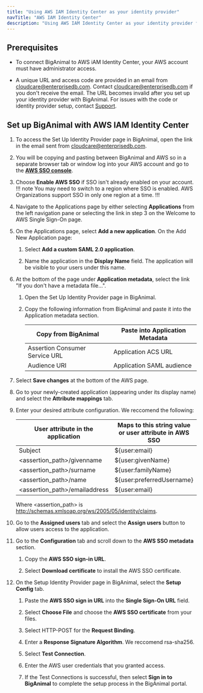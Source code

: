 ```yaml
---
title: "Using AWS IAM Identity Center as your identity provider"
navTitle: "AWS IAM Identity Center"
description: "Using AWS IAM Identity Center as your identity provider for your Azure account"
---
```


## Prerequisites

- To connect BigAnimal to AWS iAM Identity Center, your AWS account must have administrator access. 

- A unique URL and access code are provided in an email from cloudcare@enterprisedb.com. Contact [cloudcare@enterprisedb.com](mailto:cloudcare@enterprisedb.com) if you don't receive the email. The URL becomes invalid after you set up your identity provider with BigAnimal. For issues with the code or identity provider setup, contact [Support](/biganimal/release/overview/support).

## Set up BigAnimal with AWS IAM Identity Center

1. To access the Set Up Identity Provider page in BigAnimal, open the link in the email sent from cloudcare@enterprisedb.com.
1. You will be copying and pasting between BigAnimal and AWS so in a separate browser tab or window log into your AWS account and go to the [**AWS SSO console**](https://console.aws.amazon.com/singlesignon).
1. Choose **Enable AWS SSO** if SSO isn't already enabled on your account. 
   !!! note
   You may need to switch to a region where SSO is enabled. AWS Organizations support SSO in only one region at a time.
   !!!
1. Navigate to the Applications page by either selecting **Applications** from the left navigation pane or selecting the link in step 3 on the Welcome to AWS Single Sign-On page.
1. On the Applications page, select **Add a new application**. On the Add New Application page:
   1. Select **Add a custom SAML 2.0 application**.

   1. Name the application in the **Display Name** field. The application will be visible to your users under this name.
1. At the bottom of the page under **Application metadata**, select the link "If you don't have a metadata file...".
   1. Open the Set Up Identity Provider page in BigAnimal. 

   2. Copy the following information from BigAnimal and paste it into the Application metadata section. 

      | Copy from BigAnimal            | Paste into Application Metadata |
      | ------------------------------ | ------------------------------- |
      | Assertion Consumer Service URL | Application ACS URL             |
      | Audience URI                   | Application SAML audience       |

1. Select **Save changes** at the bottom of the AWS page. 
1. Go to your newly-created application (appearing under its display name) and select the **Attribute mappings** tab. 
1. Enter your desired attribute configuration. We reccomend the following:

   | User attribute in the application | Maps to this string value or user attribute in AWS SSO | Format       |
   | --------------------------------- | ------------------------------------------------------ | ------------ |
   | Subject                           | ${user:email}                                          | emailAddress |
   | <assertion_path>/givenname        | ${user:givenName}                                      | basic        |
   | <assertion_path>/surname          | ${user:familyName}                                     | basic        |
   | <assertion_path>/name             | ${user:preferredUsername}                              | basic        |
   | <assertion_path>/emailaddress     | ${user:email}                                          | basic        |

   Where <assertion_path> is http://schemas.xmlsoap.org/ws/2005/05/identity/claims. 
1. Go to the **Assigned users** tab and select the **Assign users** button to allow users access to the application. 
1. Go to the **Configuration** tab and scroll down to the **AWS SSO metadata** section. 
   1. Copy the **AWS SSO sign-in URL**.

   2. Select **Download certificate** to install the AWS SSO certificate.
1. On the Setup Identity Provider page in BigAnimal, select the **Setup Config** tab. 
   1. Paste the **AWS SSO sign in URL** into the **Single Sign-On URL** field. 

   1. Select **Choose File** and choose the **AWS SSO certificate** from your files. 
   1. Select HTTP-POST for the **Request Binding**.
   1. Enter a **Response Signature Algorithm**. We reccomend rsa-sha256.
   1. Select **Test Connection**.
   1. Enter the AWS user credentials that you granted access. 
   1. If the Test Connections is successful, then select **Sign in to BigAnimal** to complete the setup process in the BigAnimal portal.


